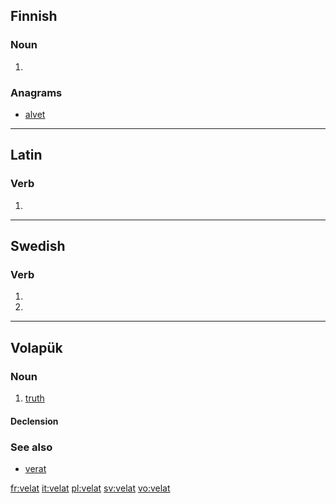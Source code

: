 ==Finnish==

===Noun===
{{head|fi|noun form}}

# {{plural of|lang=fi|velka|nocat=1}}

===Anagrams===
* [[alvet#Finnish|alvet]]

----

==Latin==

===Verb===
{{la-verb-form|vēlat}}

# {{conjugation of|vēlō||3|s|pres|act|ind|lang=la}}

----

==Swedish==

===Verb===
{{head|sv}}

# {{sv-verb-form-sup|vela}}
# {{sv-verb-form-sup|vilja}}

----

==Volapük==

===Noun===
{{vo-noun}}

# [[truth]]

====Declension====
{{vo-decl-noun}}

===See also===
* [[verat]]

[[fr:velat]]
[[it:velat]]
[[pl:velat]]
[[sv:velat]]
[[vo:velat]]
